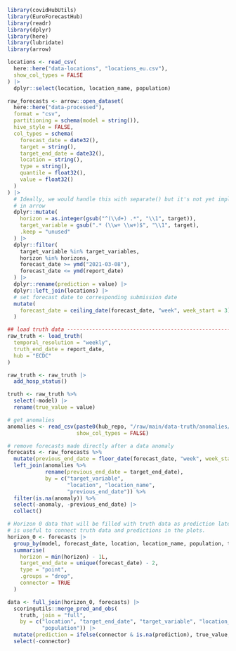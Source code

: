 <!--- Chunk to load forecast and truth data and consolidate it in a single df called data. Usually called as the first chunk. This step is cached so make sure to delete the cached files if necessary when testing. -->
```r
library(covidHubUtils)
library(EuroForecastHub)
library(readr)
library(dplyr)
library(here)
library(lubridate)
library(arrow)
```

```r
locations <- read_csv(
  here::here("data-locations", "locations_eu.csv"),
  show_col_types = FALSE
) |> 
  dplyr::select(location, location_name, population)
```

```r
raw_forecasts <- arrow::open_dataset(
  here::here("data-processed"),
  format = "csv",
  partitioning = schema(model = string()),
  hive_style = FALSE,
  col_types = schema(
    forecast_date = date32(),
    target = string(),
    target_end_date = date32(),
    location = string(),
    type = string(),
    quantile = float32(),
    value = float32()
  )
) |> 
  # Ideally, we would handle this with separate() but it's not yet implemented 
  # in arrow
  dplyr::mutate(
    horizon = as.integer(gsub("^(\\d+) .*", "\\1", target)),
    target_variable = gsub(".* (\\w+ \\w+)$", "\\1", target),
    .keep = "unused"
  ) |> 
  dplyr::filter(
    target_variable %in% target_variables,
    horizon %in% horizons,
    forecast_date >= ymd("2021-03-08"),
    forecast_date <= ymd(report_date)
  ) |>
  dplyr::rename(prediction = value) |> 
  dplyr::left_join(locations) |> 
  # set forecast date to corresponding submission date
  mutate(
    forecast_date = ceiling_date(forecast_date, "week", week_start = 3)
  )

## load truth data -------------------------------------------------------------
raw_truth <- load_truth(
  temporal_resolution = "weekly",
  truth_end_date = report_date,
  hub = "ECDC"
)

raw_truth <- raw_truth |>
  add_hosp_status()

truth <- raw_truth %>%
  select(-model) |>
  rename(true_value = value)

# get anomalies
anomalies <- read_csv(paste0(hub_repo, "/raw/main/data-truth/anomalies/anomalies.csv"),
                      show_col_types = FALSE)

# remove forecasts made directly after a data anomaly
forecasts <- raw_forecasts %>%
  mutate(previous_end_date = floor_date(forecast_date, "week", week_start = 1)) %>%
  left_join(anomalies %>%
            rename(previous_end_date = target_end_date),
            by = c("target_variable",
                   "location", "location_name",
                   "previous_end_date")) %>%
  filter(is.na(anomaly)) %>%
  select(-anomaly, -previous_end_date) |> 
  collect()

# Horizon 0 data that will be filled with truth data as prediction later. This
# is useful to connect truth data and predictions in the plots.
horizon_0 <- forecasts |> 
  group_by(model, forecast_date, location, location_name, population, target_variable, quantile) |> 
  summarise(
    horizon = min(horizon) - 1L,
    target_end_date = unique(forecast_date) - 2,
    type = "point",
    .groups = "drop",
    connector = TRUE
  )

data <- full_join(horizon_0, forecasts) |> 
  scoringutils::merge_pred_and_obs(
    truth, join = "full",
    by = c("location", "target_end_date", "target_variable", "location_name",
           "population")) |>
  mutate(prediction = ifelse(connector & is.na(prediction), true_value, prediction)) |>
  select(-connector)
```

## {.unlisted .unnumbered}
